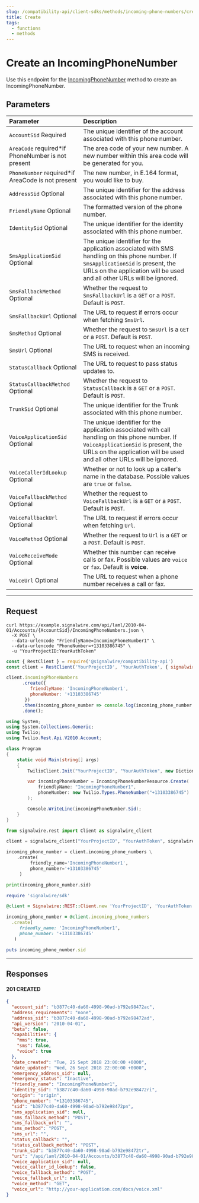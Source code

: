 ```yaml
---
slug: /compatibility-api/client-sdks/methods/incoming-phone-numbers/create
title: Create
tags:
  - functions
  - methods
---
```


# Create an IncomingPhoneNumber

Use this endpoint for the [IncomingPhoneNumber](./index.mdx) method to create an IncomingPhoneNumber.

## Parameters

| Parameter                                                                                                             | Description                                                                                                                                                                                                          |
| :-------------------------------------------------------------------------------------------------------------------- | :-------------------------------------------------------------------------------------------------------------------------------------------------------------------------------------------------------------- |
| `AccountSid` <span className="required-arg">Required</span>                                                               | The unique identifier of the account associated with this phone number.                                                                                                                                         |
| `AreaCode` <span class="required-arg">required*</span><span class="optional-arg">if PhoneNumber is not present</span> | The area code of your new number. A new number within this area code will be generated for you.                                                                                                                 |
| `PhoneNumber` <span class="required-arg">required*</span><span class="optional-arg">if AreaCode is not present</span> | The new number, in E.164 format, you would like to buy.                                                                                                                                                         |
| `AddressSid` <span className="optional-arg">Optional</span>                                                               | The unique identifier for the address associated with this phone number.                                                                                                                                        |
| `FriendlyName` <span className="optional-arg">Optional</span>                                                             | The formatted version of the phone number.                                                                                                                                                                      |
| `IdentitySid` <span className="optional-arg">Optional</span>                                                              | The unique identifier for the identity associated with this phone number.                                                                                                                                       |
| `SmsApplicationSid` <span className="optional-arg">Optional</span>                                                        | The unique identifier for the application associated with SMS handling on this phone number. If `SmsApplicationSid` is present, the URLs on the application will be used and all other URLs will be ignored.    |
| `SmsFallbackMethod` <span className="optional-arg">Optional</span>                                                        | Whether the request to `SmsFallbackUrl` is a `GET` or a `POST`. Default is `POST`.                                                                                                                              |
| `SmsFallbackUrl` <span className="optional-arg">Optional</span>                                                           | The URL to request if errors occur when fetching `SmsUrl`.                                                                                                                                                      |
| `SmsMethod` <span className="optional-arg">Optional</span>                                                                | Whether the request to `SmsUrl` is a `GET` or a `POST`. Default is `POST`.                                                                                                                                      |
| `SmsUrl` <span className="optional-arg">Optional</span>                                                                   | The URL to request when an incoming SMS is received.                                                                                                                                                            |
| `StatusCallback` <span className="optional-arg">Optional</span>                                                           | The URL to request to pass status updates to.                                                                                                                                                                   |
| `StatusCallbackMethod` <span className="optional-arg">Optional</span>                                                     | Whether the request to `StatusCallback` is a `GET` or a `POST`. Default is `POST`.                                                                                                                              |
| `TrunkSid` <span className="optional-arg">Optional</span>                                                                 | The unique identifier for the Trunk associated with this phone number.                                                                                                                                          |
| `VoiceApplicationSid` <span className="optional-arg">Optional</span>                                                      | The unique identifier for the application associated with call handling on this phone number. If `VoiceApplicationSid` is present, the URLs on the application will be used and all other URLs will be ignored. |
| `VoiceCallerIdLookup` <span className="optional-arg">Optional</span>                                                      | Whether or not to look up a caller's name in the database. Possible values are `true` or `false`.                                                                                                               |
| `VoiceFallbackMethod` <span className="optional-arg">Optional</span>                                                      | Whether the request to `VoiceFallbackUrl` is a `GET` or a `POST`. Default is `POST`.                                                                                                                            |
| `VoiceFallbackUrl` <span className="optional-arg">Optional</span>                                                         | The URL to request if errors occur when fetching `Url`.                                                                                                                                                         |
| `VoiceMethod` <span className="optional-arg">Optional</span>                                                              | Whether the request to `Url` is a `GET` or a `POST`. Default is `POST`.                                                                                                                                         |
| `VoiceReceiveMode` <span className="optional-arg">Optional</span>                                                         | Whether this number can receive calls or fax. Possible values are `voice` or `fax`. Default is **voice**.                                                                                                       |
| `VoiceUrl` <span className="optional-arg">Optional</span>                                                                 | The URL to request when a phone number receives a call or fax.                                                                                                                                                  |

---

## Request

<Tabs groupId="compatibility-sdks">

<TabItem value="shell" label="cURL">

```shell
curl https://example.signalwire.com/api/laml/2010-04-01/Accounts/{AccountSid}/IncomingPhoneNumbers.json \
  -X POST \
  --data-urlencode "FriendlyName=IncomingPhoneNumber1" \
  --data-urlencode "PhoneNumber=+13103386745" \
  -u "YourProjectID:YourAuthToken"
```

</TabItem>

<TabItem value="node" label="Node.js">

```javascript
const { RestClient } = require('@signalwire/compatibility-api')
const client = RestClient('YourProjectID', 'YourAuthToken', { signalwireSpaceUrl: 'example.signalwire.com' })

client.incomingPhoneNumbers
      .create({
         friendlyName: 'IncomingPhoneNumber1',
         phoneNumber: '+13103386745'
       })
      .then(incoming_phone_number => console.log(incoming_phone_number.sid))
      .done();
```

</TabItem>

<TabItem value="csharp" label="C#">

```csharp
using System;
using System.Collections.Generic;
using Twilio;
using Twilio.Rest.Api.V2010.Account;

class Program
{
    static void Main(string[] args)
    {
        TwilioClient.Init("YourProjectID", "YourAuthToken", new Dictionary<string, object> { ["signalwireSpaceUrl"] = "{SPACE}.signalwire.com" });

        var incomingPhoneNumber = IncomingPhoneNumberResource.Create(
            friendlyName: "IncomingPhoneNumber1",
            phoneNumber: new Twilio.Types.PhoneNumber("+13103386745")
        );

        Console.WriteLine(incomingPhoneNumber.Sid);
    }
}
```

</TabItem>

<TabItem value="python" label="Python">

```python
from signalwire.rest import Client as signalwire_client

client = signalwire_client("YourProjectID", "YourAuthToken", signalwire_space_url = 'example.signalwire.com')

incoming_phone_number = client.incoming_phone_numbers \
    .create(
         friendly_name='IncomingPhoneNumber1',
         phone_number='+13103386745'
     )

print(incoming_phone_number.sid)
```

</TabItem>

<TabItem value="ruby" label="Ruby">

```ruby
require 'signalwire/sdk'

@client = Signalwire::REST::Client.new 'YourProjectID', 'YourAuthToken', signalwire_space_url: "example.signalwire.com"

incoming_phone_number = @client.incoming_phone_numbers
  .create(
     friendly_name: 'IncomingPhoneNumber1',
     phone_number: '+13103386745'
   )

puts incoming_phone_number.sid
```

</TabItem>

</Tabs>

---

## Responses

<h4><span class="badge badge--success">201</span> CREATED </h4>

```json
{
  "account_sid": "b3877c40-da60-4998-90ad-b792e98472ac",
  "address_requirements": "none",
  "address_sid": "b3877c40-da60-4998-90ad-b792e98472ad",
  "api_version": "2010-04-01",
  "beta": false,
  "capabilities": {
    "mms": true,
    "sms": false,
    "voice": true
  },
  "date_created": "Tue, 25 Sept 2018 23:00:00 +0000",
  "date_updated": "Wed, 26 Sept 2018 22:00:00 +0000",
  "emergency_address_sid": null,
  "emergency_status": "Inactive",
  "friendly_name": "IncomingPhoneNumber1",
  "identity_sid": "b3877c40-da60-4998-90ad-b792e98472ri",
  "origin": "origin",
  "phone_number": "+13103386745",
  "sid": "b3877c40-da60-4998-90ad-b792e98472pn",
  "sms_application_sid": null,
  "sms_fallback_method": "POST",
  "sms_fallback_url": "",
  "sms_method": "POST",
  "sms_url": "",
  "status_callback": "",
  "status_callback_method": "POST",
  "trunk_sid": "b3877c40-da60-4998-90ad-b792e98472tr",
  "uri": "/api/laml/2010-04-01/Accounts/b3877c40-da60-4998-90ad-b792e98472ac/IncomingPhoneNumbers/b3877c40-da60-4998-90ad-b792e98472pn.json",
  "voice_application_sid": null,
  "voice_caller_id_lookup": false,
  "voice_fallback_method": "POST",
  "voice_fallback_url": null,
  "voice_method": "GET",
  "voice_url": "http://your-application.com/docs/voice.xml"
}
```
